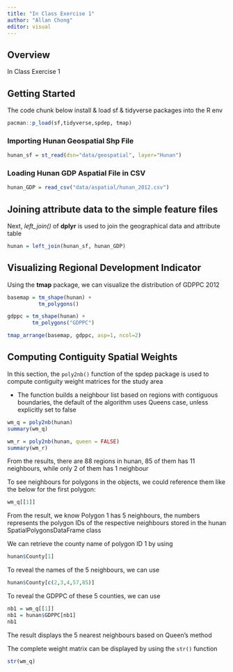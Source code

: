 ```yaml
---
title: "In Class Exercise 1"
author: "Allan Chong"
editor: visual
---
```


## Overview

In Class Exercise 1

## Getting Started

The code chunk below install & load sf & tidyverse packages into the R env

```r
pacman::p_load(sf,tidyverse,spdep, tmap)

```

### Importing Hunan Geospatial Shp File

```r
hunan_sf = st_read(dsn="data/geospatial", layer="Hunan")
```

### Loading Hunan GDP Aspatial File in CSV

```r
hunan_GDP = read_csv("data/aspatial/hunan_2012.csv")
```

## Joining attribute data to the simple feature files

Next, *left_join()* of **dplyr** is used to join the geographical data and attribute table

```r
hunan = left_join(hunan_sf, hunan_GDP)
```

## Visualizing Regional Development Indicator

Using the **tmap** package, we can visualize the distribution of GDPPC 2012

```r

basemap = tm_shape(hunan) + 
          tm_polygons()

gdppc = tm_shape(hunan) +
        tm_polygons("GDPPC")

tmap_arrange(basemap, gdppc, asp=1, ncol=2)

```

## Computing Contiguity Spatial Weights

In this section, the `poly2nb()` function of the spdep package is used to compute contiguity weight matrices for the study area

-   The function builds a neighbour list based on regions with contiguous boundaries, the default of the algorithm uses Queens case, unless explicitly set to false

```r
wm_q = poly2nb(hunan)
summary(wm_q)

wm_r = poly2nb(hunan, queen = FALSE)
summary(wm_r)

```

From the results, there are 88 regions in hunan, 85 of them has 11 neighbours, while only 2 of them has 1 neighbour

To see neighbours for polygons in the objects, we could reference them like the below for the first polygon:

```r
wm_q[[1]]
```

From the result, we know Polygon 1 has 5 neighbours, the numbers represents the polygon IDs of the respective neighbours stored in the hunan SpatialPolygonsDataFrame class

We can retrieve the county name of polygon ID 1 by using

```r
hunan$County[1]
```

To reveal the names of the 5 neighbours, we can use

```r
hunan$County[c(2,3,4,57,85)]
```

To reveal the GDPPC of these 5 counties, we can use

```r
nb1 = wm_q[[1]] 
nb1 = hunan$GDPPC[nb1]
nb1
```

The result displays the 5 nearest neighbours based on Queen's method

The complete weight matrix can be displayed by using the `str()` function

```r
str(wm_q)
```
